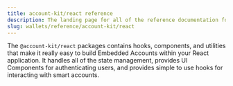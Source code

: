 ```yaml
---
title: account-kit/react reference
description: The landing page for all of the reference documentation for @account-kit/react
slug: wallets/reference/account-kit/react
---
```





The `@account-kit/react` packages contains hooks, components, and utilities that make it really easy to build Embedded Accounts within your React application. It handles all of the state management,
provides UI Components for authenticating users, and provides simple to use hooks for interacting with smart accounts.
